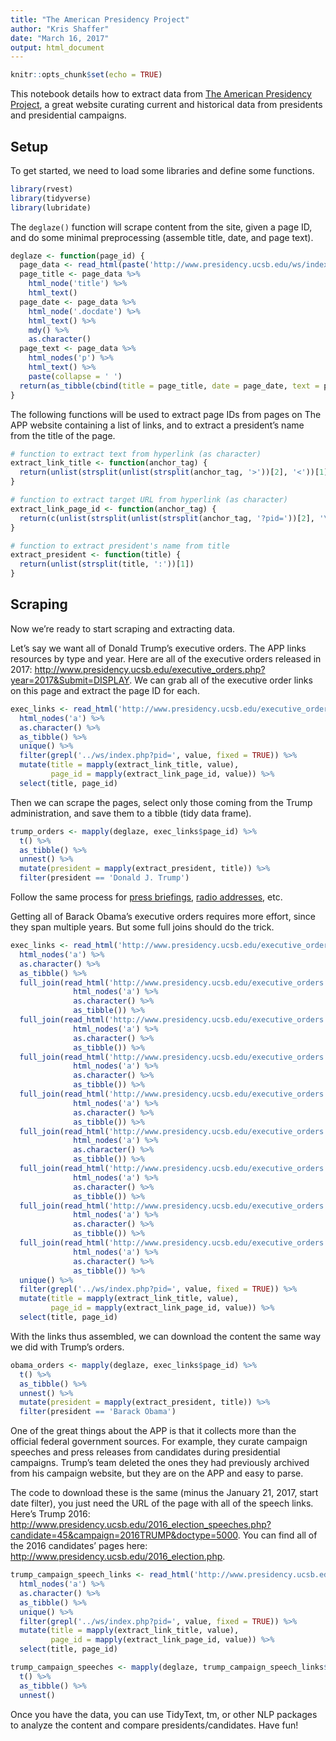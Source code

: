 ```yaml
---
title: "The American Presidency Project"
author: "Kris Shaffer"
date: "March 16, 2017"
output: html_document
---
```


```r
knitr::opts_chunk$set(echo = TRUE)
```

This notebook details how to extract data from [The American Presidency Project](http://www.presidency.ucsb.edu/), a great website curating current and historical data from presidents and presidential campaigns.

## Setup

To get started, we need to load some libraries and define some functions.

```r
library(rvest)
library(tidyverse)
library(lubridate)
```

The ```deglaze()``` function will scrape content from the site, given a page ID, and do some minimal preprocessing (assemble title, date, and page text).

```r
deglaze <- function(page_id) {
  page_data <- read_html(paste('http://www.presidency.ucsb.edu/ws/index.php?pid=', page_id, sep = ''))
  page_title <- page_data %>%
    html_node('title') %>%
    html_text()
  page_date <- page_data %>%
    html_node('.docdate') %>%
    html_text() %>%
    mdy() %>%
    as.character()
  page_text <- page_data %>%
    html_nodes('p') %>%
    html_text() %>%
    paste(collapse = ' ')
  return(as_tibble(cbind(title = page_title, date = page_date, text = page_text)))
}
```

The following functions will be used to extract page IDs from pages on The APP website containing a list of links, and to extract a president's name from the title of the page.

```r
# function to extract text from hyperlink (as character)
extract_link_title <- function(anchor_tag) {
  return(unlist(strsplit(unlist(strsplit(anchor_tag, '>'))[2], '<'))[1])
}

# function to extract target URL from hyperlink (as character)
extract_link_page_id <- function(anchor_tag) {
  return(c(unlist(strsplit(unlist(strsplit(anchor_tag, '?pid='))[2], '\">'))[1]))
}

# function to extract president's name from title
extract_president <- function(title) {
  return(unlist(strsplit(title, ':'))[1])
}
```

## Scraping

Now we're ready to start scraping and extracting data.

Let's say we want all of Donald Trump's executive orders. The APP links resources by type and year. Here are all of the executive orders released in 2017: [http://www.presidency.ucsb.edu/executive_orders.php?year=2017&Submit=DISPLAY](http://www.presidency.ucsb.edu/executive_orders.php?year=2017&Submit=DISPLAY). We can grab all of the executive order links on this page and extract the page ID for each.

```r
exec_links <- read_html('http://www.presidency.ucsb.edu/executive_orders.php?year=2017&Submit=DISPLAY') %>%
  html_nodes('a') %>%
  as.character() %>%
  as_tibble() %>%
  unique() %>%
  filter(grepl('../ws/index.php?pid=', value, fixed = TRUE)) %>%
  mutate(title = mapply(extract_link_title, value),
         page_id = mapply(extract_link_page_id, value)) %>%
  select(title, page_id)
```

Then we can scrape the pages, select only those coming from the Trump administration, and save them to a tibble (tidy data frame).

```r
trump_orders <- mapply(deglaze, exec_links$page_id) %>%
  t() %>%
  as_tibble() %>%
  unnest() %>%
  mutate(president = mapply(extract_president, title)) %>%
  filter(president == 'Donald J. Trump')
```

Follow the same process for [press briefings](http://www.presidency.ucsb.edu/press_briefings.php?year=2017&Submit=DISPLAY), [radio addresses](http://www.presidency.ucsb.edu/satradio.php?year=2017&Submit=DISPLAY), etc.

Getting all of Barack Obama's executive orders requires more effort, since they span multiple years. But some full joins should do the trick.

```r
exec_links <- read_html('http://www.presidency.ucsb.edu/executive_orders.php?year=2009&Submit=DISPLAY') %>%
  html_nodes('a') %>%
  as.character() %>%
  as_tibble() %>%
  full_join(read_html('http://www.presidency.ucsb.edu/executive_orders.php?year=2010&Submit=DISPLAY') %>%
              html_nodes('a') %>%
              as.character() %>%
              as_tibble()) %>%
  full_join(read_html('http://www.presidency.ucsb.edu/executive_orders.php?year=2011&Submit=DISPLAY') %>%
              html_nodes('a') %>%
              as.character() %>%
              as_tibble()) %>%
  full_join(read_html('http://www.presidency.ucsb.edu/executive_orders.php?year=2012&Submit=DISPLAY') %>%
              html_nodes('a') %>%
              as.character() %>%
              as_tibble()) %>%
  full_join(read_html('http://www.presidency.ucsb.edu/executive_orders.php?year=2013&Submit=DISPLAY') %>%
              html_nodes('a') %>%
              as.character() %>%
              as_tibble()) %>%
  full_join(read_html('http://www.presidency.ucsb.edu/executive_orders.php?year=2014&Submit=DISPLAY') %>%
              html_nodes('a') %>%
              as.character() %>%
              as_tibble()) %>%
  full_join(read_html('http://www.presidency.ucsb.edu/executive_orders.php?year=2015&Submit=DISPLAY') %>%
              html_nodes('a') %>%
              as.character() %>%
              as_tibble()) %>%
  full_join(read_html('http://www.presidency.ucsb.edu/executive_orders.php?year=2016&Submit=DISPLAY') %>%
              html_nodes('a') %>%
              as.character() %>%
              as_tibble()) %>%
  full_join(read_html('http://www.presidency.ucsb.edu/executive_orders.php?year=2017&Submit=DISPLAY') %>%
              html_nodes('a') %>%
              as.character() %>%
              as_tibble()) %>%
  unique() %>%
  filter(grepl('../ws/index.php?pid=', value, fixed = TRUE)) %>%
  mutate(title = mapply(extract_link_title, value),
         page_id = mapply(extract_link_page_id, value)) %>%
  select(title, page_id)
```

With the links thus assembled, we can download the content the same way we did with Trump's orders.

```r
obama_orders <- mapply(deglaze, exec_links$page_id) %>%
  t() %>%
  as_tibble() %>%
  unnest() %>%
  mutate(president = mapply(extract_president, title)) %>%
  filter(president == 'Barack Obama')
```

One of the great things about the APP is that it collects more than the official federal government sources. For example, they curate campaign speeches and press releases from candidates during presidential campaigns. Trump's team deleted the ones they had previously archived from his campaign website, but they are on the APP and easy to parse.

The code to download these is the same (minus the January 21, 2017, start date filter), you just need the URL of the page with all of the speech links. Here's Trump 2016: [http://www.presidency.ucsb.edu/2016_election_speeches.php?candidate=45&campaign=2016TRUMP&doctype=5000](http://www.presidency.ucsb.edu/2016_election_speeches.php?candidate=45&campaign=2016TRUMP&doctype=5000). You can find all of the 2016 candidates' pages here: [http://www.presidency.ucsb.edu/2016_election.php](http://www.presidency.ucsb.edu/2016_election.php).

```r
trump_campaign_speech_links <- read_html('http://www.presidency.ucsb.edu/2016_election_speeches.php?candidate=45&campaign=2016TRUMP&doctype=5000') %>%
  html_nodes('a') %>%
  as.character() %>%
  as_tibble() %>%
  unique() %>%
  filter(grepl('../ws/index.php?pid=', value, fixed = TRUE)) %>%
  mutate(title = mapply(extract_link_title, value),
         page_id = mapply(extract_link_page_id, value)) %>%
  select(title, page_id)

trump_campaign_speeches <- mapply(deglaze, trump_campaign_speech_links$page_id) %>%
  t() %>%
  as_tibble() %>%
  unnest()
```

Once you have the data, you can use TidyText, tm, or other NLP packages to analyze the content and compare presidents/candidates. Have fun!